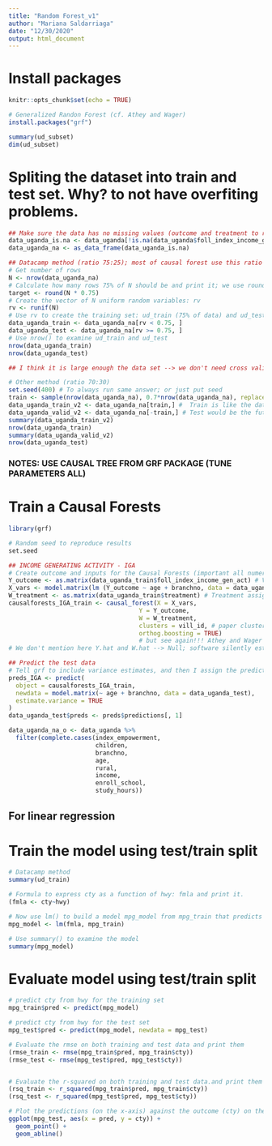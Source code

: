 ```yaml
---
title: "Random Forest_v1"
author: "Mariana Saldarriaga"
date: "12/30/2020"
output: html_document
---
```


# Install packages
```r
knitr::opts_chunk$set(echo = TRUE)

# Generalized Randon Forest (cf. Athey and Wager)
install.packages("grf") 
```

```r
summary(ud_subset)
dim(ud_subset)
```


# Spliting the dataset into train and test set. Why? to not have overfiting problems. 
```r
## Make sure the data has no missing values (outcome and treatment to run causal forests!!!)
data_uganda_is.na <- data_uganda[!is.na(data_uganda$foll_index_income_gen_act), ]
data_uganda_na <- as_data_frame(data_uganda_is.na) 

## Datacamp method (ratio 75:25); most of causal forest use this ratio but haven't found true argument to chose this ratio. 
# Get number of rows
N <- nrow(data_uganda_na)
# Calculate how many rows 75% of N should be and print it; we use round to get an integer
target <- round(N * 0.75)
# Create the vector of N uniform random variables: rv
rv <- runif(N)
# Use rv to create the training set: ud_train (75% of data) and ud_test (25% of data)
data_uganda_train <- data_uganda_na[rv < 0.75, ]
data_uganda_test <- data_uganda_na[rv >= 0.75, ]
# Use nrow() to examine ud_train and ud_test
nrow(data_uganda_train)
nrow(data_uganda_test)

## I think it is large enough the data set --> we don't need cross validation to split the data!

# Other method (ratio 70:30)
set.seed(400) # To always run same answer; or just put seed
train <- sample(nrow(data_uganda_na), 0.7*nrow(data_uganda_na), replace = FALSE)
data_uganda_train_v2 <- data_uganda_na[train,] #  Train is like the data we would collect in a randomized experiment 
data_uganda_valid_v2 <- data_uganda_na[-train,] # Test would be the future cases which we are trying to predict
summary(data_uganda_train_v2)
nrow(data_uganda_train)
summary(data_uganda_valid_v2)
nrow(data_uganda_test)
```

### NOTES: USE CAUSAL TREE FROM GRF PACKAGE (TUNE PARAMETERS ALL)

# Train a Causal Forests
```r
library(grf)

# Random seed to reproduce results
set.seed

## INCOME GENERATING ACTIVITY - IGA
# Create outcome and inputs for the Causal Forests (important all numeric; including dummy code the factor variables)
Y_outcome <- as.matrix(data_uganda_train$foll_index_income_gen_act) # Vector outcome of interest
X_vars <- model.matrix(lm (Y_outcome ~ age + branchno, data = data_uganda_train)) # X is a matrix of the covariates which we are using to predict heterogeneity in treatment effect
W_treatment <- as.matrix(data_uganda_train$treatment) # Treatment assignment
causalforests_IGA_train <- causal_forest(X = X_vars,
                                    Y = Y_outcome,
                                    W = W_treatment, 
                                    clusters = vill_id, # paper clusters
                                    orthog.boosting = TRUE) 
                                    # but see again!!! Athey and Wager 2019; orthogonalization
# We don't mention here Y.hat and W.hat --> Null; software silently estimates Y.hat or W.hat via regression forests.

## Predict the test data
# Tell grf to include variance estimates, and then I assign the predictions (the estimated treatment effects) to the test data frame so that we can use these in subsequent analyses
preds_IGA <- predict(
  object = causalforests_IGA_train, 
  newdata = model.matrix(~ age + branchno, data = data_uganda_test), 
  estimate.variance = TRUE
)
data_uganda_test$preds <- preds$predictions[, 1]
```

```r
data_uganda_na_o <- data_uganda %>%
  filter(complete.cases(index_empowerment,
                        children, 
                        branchno,
                        age, 
                        rural,
                        income,
                        enroll_school,
                        study_hours))
```


## For linear regression

# Train the model using test/train split
```r
# Datacamp method
summary(ud_train)

# Formula to express cty as a function of hwy: fmla and print it.
(fmla <- cty~hwy)

# Now use lm() to build a model mpg_model from mpg_train that predicts cty from hwy 
mpg_model <- lm(fmla, mpg_train)

# Use summary() to examine the model
summary(mpg_model)
```

# Evaluate model using test/train split
```r
# predict cty from hwy for the training set
mpg_train$pred <- predict(mpg_model)

# predict cty from hwy for the test set
mpg_test$pred <- predict(mpg_model, newdata = mpg_test)

# Evaluate the rmse on both training and test data and print them
(rmse_train <- rmse(mpg_train$pred, mpg_train$cty))
(rmse_test <- rmse(mpg_test$pred, mpg_test$cty))


# Evaluate the r-squared on both training and test data.and print them
(rsq_train <- r_squared(mpg_train$pred, mpg_train$cty))
(rsq_test <- r_squared(mpg_test$pred, mpg_test$cty))

# Plot the predictions (on the x-axis) against the outcome (cty) on the test data
ggplot(mpg_test, aes(x = pred, y = cty)) + 
  geom_point() + 
  geom_abline()
```

